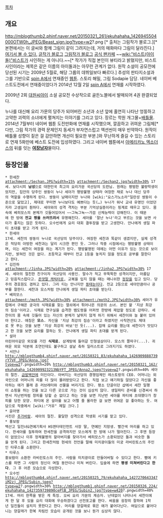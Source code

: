 [[목차]]
== 개요 ==
http://mblogthumb2.phinf.naver.net/20150321_261/ekuhahaha_1426945504000OTW0h_JPEG/Beast_sign.jpg?type=w2?.png [* 출처는 그림작가 블로그.][* 본편에서는 이 글씨와 함께 그림이 같이 그려지는데, 거의 매화마다 그림이 달라진다.] 
[http://www.spina.co.kr/webtoon/contents/5 여기서 볼 수 있다.]
[http://blog.naver.com/jamione 글작가 블로그]
[http://blog.naver.com/kthmrunrun 그림작가 블로그]
[http://cafe.naver.com/thedall.cafe 공식 팬카페]
~~[[wiki:"비스트(아이돌)"비스트]]가 사인하는 게 아니다.~~[* 작가가 직접 본인이 뷰티라고 밝혔지만, 비스트 사인이라는 제목은 같은 이름의 아이돌과는 아무런 관계가 없다. 원작 소설이 공모전에 당선된 시기는 2009년 5월로, 해당 그룹의 데뷔일보다 빠르다.]
추성의 판타지소설과 그를 기반으로 [[spin A]]에서 연재중인 [[웹툰]]. 스토리 해밀, 그림 Sodapie 담당. 
네이버 베스트도전에서 연재중이었다가 2014년 12월 2일 [[spin A]]에서 연재를 시작하였다.

2009년 2회 [[대원씨아이]] 소설 공모전 수상작으로 골든노블에서 발매되어 4권 완결되었다. 

누나를 대신해 요리 가문의 당주가 되어버린 소년과 소년 앞에 홀연히 나타난 엉뚱하고 고약한 괴력의 소녀에게 펼쳐지는 이야기를 그리고 있다. 장르는 학원 개그물+[[배틀물]]. 2014년 7월부터 네이버 웹툰 도전만화에 연재를 시작했으며, 깔끔하고 귀여운 그림체[* 다만, 그림 작가의 경력 문제인지 동세가 부자연스럽고 액션씬이 매우 빈약하다. 원작이 배틀물 성향이 짙은 걸 감안하면 개선이 필요한 부분.]와 무난하게 즐길 수 있는 스토리로 연재 5화만에 베스트 도전에 입성하였다. 그리고 네이버 웹툰에서 [[아메리카노 엑소더스]]의 뒤를 잇는 '''[[여장남자]]'''물이다.

== 등장인물 ==

 * 한세찬
 attachment:/Sechan.JPG?width=15% attachment:/Sechan2.jpg?width=30% 17세. 보다시피 '''남성'''으로 대한민국 최고의 요리가문 국선당의 도련님. 원래는 평범한 불량학생이었지만, 집안의 당주인 쌍둥이 누나 세아가 행방불명 상태라 여장한 채로 누나 대신 당주의 역할을 수행하게 된다. 쌍둥이 남매이지만 누나와 [wiki:"요스가노소라"일란성 쌍둥이 수준으로 닮았고], 제대로 꾸미면 누나보다도 예쁘다는 듯(…) 누나가 워낙 교내 유명인 이었던지라 고생길이 훤하다. 세아와의 성격 격차는 부분 기억상실증이라는 핑계로 때우고 있다. 몸속에 베히모스의 본체가 깃들어있어서 ~~그뉵그뉵~~가끔 신체능력이 강해진다. 이 때문에 한 방에 '''전교 짱을 쓰러뜨려서''' 유명해진다. 세아를 '잘난 누나'라고 부르는 것을 보면 사이가 좋지는 않은 듯하다. 오수빈에게 요리 대회 결투장을 받고 고생한다. 안나에게 생일 파티 초대를 받고 가게 된다.
 * 한세아
 17세. 세찬의 쌍둥이 누나로 국선당의 당주이다. 여장한 세찬과 똑같이 생겼지만, 실제 성격은 적당히 아방한 세찬과는 달리 시크한 편인 듯. 그러나 작중 시점에서는 행방불명 상태이며, 이는 세찬이 여장을 하는 계기가 된다. 행방불명된 데에는 어떤 이유가 있는 것으로 보이지만, 밝혀진 것은 없다. 초등학교 때부터 전교 1등을 놓치지 않을 정도로 공부를 잘한다고 한다.
 * 김진하
 attachment:/Jinha.JPG?width=20% attachment:/Jinha2.JPG?width=30% 17세. 세아의 절친한 친구이자 국선당의 사용인. 말수가 적고 무뚝뚝한 성격이지만, 아름답고 믿음직스럽다고. [[존댓말 캐릭터]]로, 교복을 입지 않을 때는 매니쉬한 [[정장]]을 입고 있다. 당주의 경호원도 겸하고 있다. 그리 티는 안나지만 [[동태눈]]이다. 전교 2등으로 세아만큼이나 공부를 잘한다. 세찬과 모스처럼 안나에게 생일 파티 초대를 받는다.
 * 베히모스
 attachment:/moth.JPG?width=30% attachment:/moth2.JPG?width=30% 세아가 유럽에서 구해온 궁극의 식재료를 찾는 열쇠에서 튀어나온 의문의 소녀. 본인 왈 '지상 최강의 짐승'이라고. 식재료 연구실을 습격한 뱀도령을 어퍼컷 한방에 제압할 정도로 강하다. 세찬이의 몸 속에 깃들어 있는 자신의 본체가 날뛰지 않게 하기 위해서 세찬이와 늘 붙어 있어야 한다고. 애칭은 '''모스'''. 자신을 '지상 최강의 짐승'이라고 하였지만 사칙연산도 제대로 못 푸는 것을 보면 '지상 최강의 바보'인 듯(...). 잡채 요리를 했는데 세찬이가 맛있다고 한 것을 보면 요리를 잘하는 듯. 안나에게 생일 파티 초대를 받게 된다. 
 * 설아
 어린아이같은 외모를 가진 '''식재료'''. 삼계탕에 들어갈 인형설삼이다. 모스의 쫄따구(...). 귀여운 외모 덕분에 조연인데도 불구하고 설날 축하 일러스트로 그려지기도 하였다.
 * 서안나
 http://mblogthumb4.phinf.naver.net/20150321_83/ekuhahaha_1426909888739rY7VF_JPEG/Anna.jpg?type=w2?.pngwidth=20% http://mblogthumb3.phinf.naver.net/20150321_162/ekuhahaha_1426909923213NbYFT_JPEG/Anna2.jpeg?type=w2?.pngwidth=40% 세아의 절친. [[금발벽안]]에 미인이다. 아버지는 국선당의 경쟁업체인 레스토랑의 CEO. 어머니는 외국인으로 어머니의 피를 더 많이 물려받았다고 한다. 직접 보고 얘기하질 않았다고 자신을 좋아하는 애가 몰래 준 러브레터와 선물을 버리기도 한다. 평소 단골이던 샵에서 세찬 일행이 쇼핑을 하는 것을 보고 다른 곳으로 가는 것이 심상치 않다. 생일파티 준비를 신경써서 하면서 지난번처럼 창피를 당할 순 없다고 하는 것을 보면 지난번 세아를 파티에 초대했다가 창피를 당한 모양. 파티에 온 설아를 보고 어쩔 줄 몰라한 걸 보면 귀여운 걸 좋아하는 듯. 여담으로 작중에서 [wiki:"거유" 제일 크다.] 
 * 윤아영
 사진은 [[추가바람]]. 세아의 절친. 활달한 성격으로 학생회 서기를 맡고 있다.
 * 홍보람
 백산고 일진녀&연예기획사 HS엔터테인먼트 사장 딸, 연예인 지망생. 빨간색 머리를 하고 있다. 한세아를 질투하여 한세찬을 공격하지만 모스에게 한 방에 나가 떨어진다. 그 후엔 등장이 없었으나 이후 정체불명의 할아버지를 찾아가서 베히모스가 소환되었던 돌과 비슷한 돌을 얻게 된다. 그리고 한세찬처럼 현세의 전언을 말해 미치광이들의 미궁 라비린토스의 주인인 타루스를 소환한다.
 * 타루스
 홍보람이 소환한 라비린토스의 주인. 사람을 미치광이로 만들어버릴 수 있다고 한다. 뺨에 키스를 하면 그 사람의 정신이 며칠 동안이나 미쳐 버린다. 입술에 하면 '''평생 미쳐버린다고 한다'''. 그 후 어른 모습으로 각성한다.
 * 오수빈
 http://mblogthumb4.phinf.naver.net/20150325_79/ekuhahaha_1427270643347iM2zj_JPEG/Subin.jpeg?type=w2?.pngwidth=30% http://mblogthumb1.phinf.naver.net/20150326_224/ekuhahaha_1427359739890cePlB_JPEG/Subin2.jpg?type=w420?.pngwidth=40%
 17세. 머리 한쪽을 땋은 게 특징. 오씨 요리 가문의 계승자. 난데없이 나타나서 세찬이에게 한 달 후 있을 요리 대회에 우승하겠다고 선전포고를 한다. 싸움을 굉장히 잘하여 1학년 일진들이 설치지 못한다고 한다. 머리를 양갈래로 묶은 애가 붙어다닌다. 여담으로 붙어다니는 양갈래가 한복 차림인 모습이 공개된 것을 보니 뭔가 심상치 않다.
 

 
